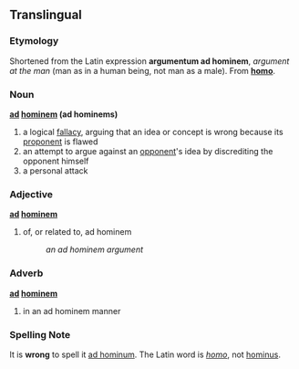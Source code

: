 {{wikipedia}}
== Translingual ==
=== Etymology ===
Shortened from the Latin expression '''argumentum ad hominem''', ''argument at the man'' (man as in a human being, not man as a male). From '''[[homo#Latin|homo]]'''.

=== Noun ===
'''[[ad]] [[hominem]] (ad hominems)'''

# a logical [[fallacy]], arguing that an idea or concept is wrong because its [[proponent]] is flawed
#an attempt to argue against an [[opponent]]'s idea by discrediting the opponent himself
#a personal attack

=== Adjective ===
'''[[ad]] [[hominem]]'''

#of, or related to, ad hominem
#:''an ad hominem argument''

=== Adverb ===
'''[[ad]] [[hominem]]'''

#in an ad hominem manner

=== Spelling Note ===
It is '''wrong''' to spell it [[ad hominum]]. The Latin word is ''[[homo#Latin|homo]]'', not [[hominus]].